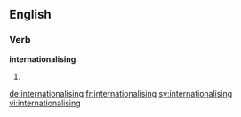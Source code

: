 ==English==

===Verb===
'''internationalising'''

# {{present participle of|internationalise}}

[[de:internationalising]]
[[fr:internationalising]]
[[sv:internationalising]]
[[vi:internationalising]]